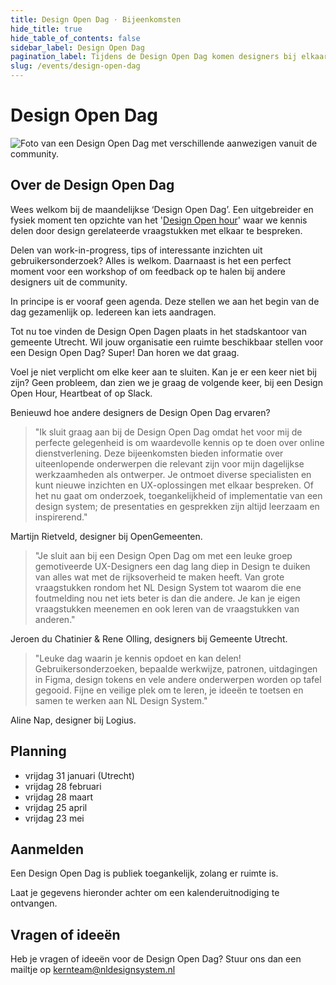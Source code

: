 ```yaml
---
title: Design Open Dag · Bijeenkomsten
hide_title: true
hide_table_of_contents: false
sidebar_label: Design Open Dag
pagination_label: Tijdens de Design Open Dag komen designers bij elkaar om samen te werken aan designvraagstukken.
slug: /events/design-open-dag
---
```



# Design Open Dag

![Foto van een Design Open Dag met verschillende aanwezigen vanuit de community.](https://raw.githubusercontent.com/nl-design-system/documentatie/assets/design-open-dag.jpg)

## Over de Design Open Dag

Wees welkom bij de maandelijkse ‘Design Open Dag’. Een uitgebreider en fysiek moment ten opzichte van het '[Design Open hour](design-open-hour/design-open-hour)' waar we kennis delen door design gerelateerde vraagstukken met elkaar te bespreken.

Delen van work-in-progress, tips of interessante inzichten uit gebruikersonderzoek? Alles is welkom. Daarnaast is het een perfect moment voor een workshop of om feedback op te halen bij andere designers uit de community.

In principe is er vooraf geen agenda. Deze stellen we aan het begin van de dag gezamenlijk op. Iedereen kan iets aandragen.

Tot nu toe vinden de Design Open Dagen plaats in het stadskantoor van gemeente Utrecht. Wil jouw organisatie een ruimte beschikbaar stellen voor een Design Open Dag? Super! Dan horen we dat graag.

Voel je niet verplicht om elke keer aan te sluiten. Kan je er een keer niet bij zijn? Geen probleem, dan zien we je graag de volgende keer, bij een Design Open Hour, Heartbeat of op Slack.

Benieuwd hoe andere designers de Design Open Dag ervaren?

> "Ik sluit graag aan bij de Design Open Dag omdat het voor mij de perfecte gelegenheid is om waardevolle kennis op te doen over online dienstverlening. Deze bijeenkomsten bieden informatie over uiteenlopende onderwerpen die relevant zijn voor mijn dagelijkse werkzaamheden als ontwerper. Je ontmoet diverse specialisten en kunt nieuwe inzichten en UX-oplossingen met elkaar bespreken. Of het nu gaat om onderzoek, toegankelijkheid of implementatie van een design system; de presentaties en gesprekken zijn altijd leerzaam en inspirerend."

Martijn Rietveld, designer bij OpenGemeenten.

> "Je sluit aan bij een Design Open Dag om met een leuke groep gemotiveerde UX-Designers een dag lang diep in Design te duiken van alles wat met de rijksoverheid te maken heeft. Van grote vraagstukken rondom het NL Design System tot waarom die ene foutmelding nou net iets beter is dan die andere. Je kan je eigen vraagstukken meenemen en ook leren van de vraagstukken van anderen."

Jeroen du Chatinier & Rene Olling, designers bij Gemeente Utrecht.

> "Leuke dag waarin je kennis opdoet en kan delen! Gebruikersonderzoeken, bepaalde werkwijze, patronen, uitdagingen in Figma, design tokens en vele andere onderwerpen worden op tafel gegooid. Fijne en veilige plek om te leren, je ideeën te toetsen en samen te werken aan NL Design System."

Aline Nap, designer bij Logius.

## Planning

- vrijdag 31 januari (Utrecht)
- vrijdag 28 februari
- vrijdag 28 maart
- vrijdag 25 april
- vrijdag 23 mei

## Aanmelden

Een Design Open Dag is publiek toegankelijk, zolang er ruimte is.

Laat je gegevens hieronder achter om een kalenderuitnodiging te ontvangen.

<NewsletterSignUp
  listId="99mjqqboko"
  emailFieldId="n9bRtzwOrQ"
  firstNameFieldId="Dpkrcw2MtV"
  orgId="58kSAsTBDE"
  privacyPolicyId="rTfx9Mgdxm"
  thanksPage="https://nldesignsystem.nl/community/design-open-dag/bedankt"
  laPostaId="iyihtuzpiq"
/>

## Vragen of ideeën

Heb je vragen of ideeën voor de Design Open Dag? Stuur ons dan een mailtje op <a href="mailto:kernteam@nldesignsystem.nl">kernteam@nldesignsystem.nl</a>
